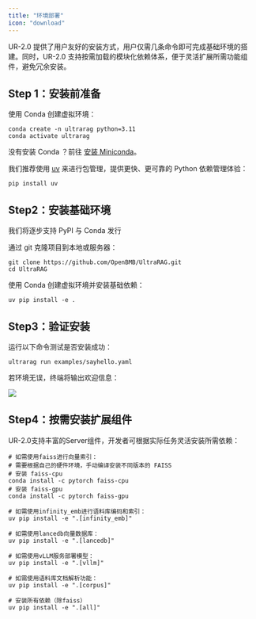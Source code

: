 ```yaml
---
title: "环境部署"
icon: "download"
---
```


UR-2.0 提供了用户友好的安装方式，用户仅需几条命令即可完成基础环境的搭建。同时，UR-2.0 支持按需加载的模块化依赖体系，便于灵活扩展所需功能组件，避免冗余安装。

## Step 1：安装前准备

使用 Conda 创建虚拟环境：

```shell
conda create -n ultrarag python=3.11
conda activate ultrarag
```

<Tip>没有安装 Conda ？前往 [安装 Miniconda](https://www.anaconda.com/docs/getting-started/miniconda/install)。</Tip>

我们推荐使用 [uv](https://github.com/astral-sh/uv) 来进行包管理，提供更快、更可靠的 Python 依赖管理体验：

```shell
pip install uv
```

## Step2：安装基础环境

<Note>我们将逐步支持 PyPI 与 Conda 发行</Note>

通过 git 克隆项目到本地或服务器：

```shell
git clone https://github.com/OpenBMB/UltraRAG.git
cd UltraRAG
```

使用 Conda 创建虚拟环境并安装基础依赖：

```shell
uv pip install -e .
```

## Step3：验证安装

运行以下命令测试是否安装成功：

```shell
ultrarag run examples/sayhello.yaml
```

若环境无误，终端将输出欢迎信息：

![](/images/getting_started/sayhello_run.png)

## Step4：按需安装扩展组件

UR-2.0支持丰富的Server组件，开发者可根据实际任务灵活安装所需依赖：

```shell
# 如需使用faiss进行向量索引：
# 需要根据自己的硬件环境，手动编译安装不同版本的 FAISS
# 安装 faiss-cpu
conda install -c pytorch faiss-cpu
# 安装 faiss-gpu
conda install -c pytorch faiss-gpu

# 如需使用infinity_emb进行语料库编码和索引：
uv pip install -e ".[infinity_emb]"

# 如需使用lancedb向量数据库：
uv pip install -e ".[lancedb]"

# 如需使用vLLM服务部署模型：
uv pip install -e ".[vllm]"

# 如需使用语料库文档解析功能：
uv pip install -e ".[corpus]"

# 安装所有依赖（除faiss）
uv pip install -e ".[all]"
```
